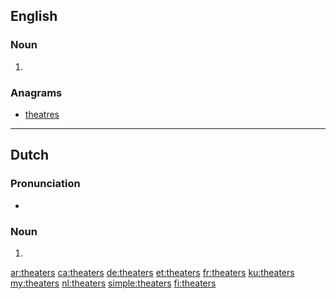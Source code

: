 ==English==

===Noun===
{{head|en|noun plural form}}

# {{plural of|theater|lang=en}}

===Anagrams===
* [[theatres#English|theatres]]

----

==Dutch==

===Pronunciation===
* {{audio|Nl-theaters.ogg|Audio|lang=nl}}

===Noun===
{{head|nl|noun plural form}}

# {{nl-noun form of|pl|theater}}

[[ar:theaters]]
[[ca:theaters]]
[[de:theaters]]
[[et:theaters]]
[[fr:theaters]]
[[ku:theaters]]
[[my:theaters]]
[[nl:theaters]]
[[simple:theaters]]
[[fi:theaters]]